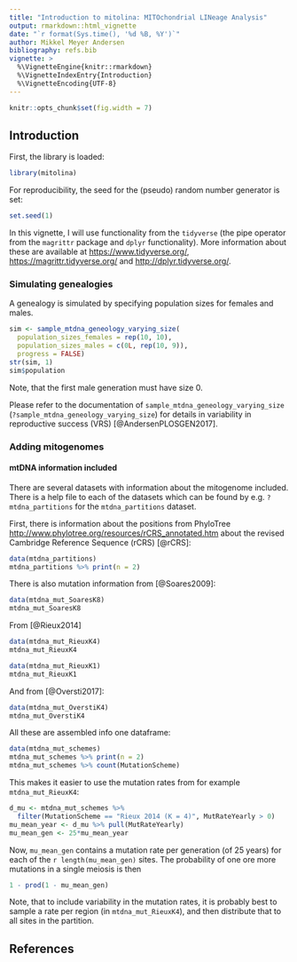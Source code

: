 ```yaml
---
title: "Introduction to mitolina: MITOchondrial LINeage Analysis"
output: rmarkdown::html_vignette
date: "`r format(Sys.time(), '%d %B, %Y')`"
author: Mikkel Meyer Andersen
bibliography: refs.bib
vignette: >
  %\VignetteEngine{knitr::rmarkdown}
  %\VignetteIndexEntry{Introduction}
  %\VignetteEncoding{UTF-8}
---
```


```r
knitr::opts_chunk$set(fig.width = 7)
```

## Introduction

First, the library is loaded:
```r
library(mitolina)
```

For reproducibility, the seed for the (pseudo) random number generator is set:
```r
set.seed(1)
```

In this vignette, I will use functionality from the `tidyverse` (the pipe operator from the `magrittr` package and `dplyr` functionality). 
More information about these are available at <https://www.tidyverse.org/>, <https://magrittr.tidyverse.org/> and <http://dplyr.tidyverse.org/>.

### Simulating genealogies

A genealogy is simulated by specifying population sizes for females and males.

```r
sim <- sample_mtdna_geneology_varying_size(
  population_sizes_females = rep(10, 10),
  population_sizes_males = c(0L, rep(10, 9)),
  progress = FALSE)
str(sim, 1)
sim$population
```

Note, that the first male generation must have size 0.

Please refer to the documentation of `sample_mtdna_geneology_varying_size` (`?sample_mtdna_geneology_varying_size`) for details in variability in reproductive success (VRS) [@AndersenPLOSGEN2017].

### Adding mitogenomes

#### mtDNA information included

There are several datasets with information about the mitogenome included.
There is a help file to each of the datasets which can be found by e.g. `?mtdna_partitions` for 
the `mtdna_partitions` dataset.

First, there is information about the positions from PhyloTree <http://www.phylotree.org/resources/rCRS_annotated.htm> about the revised Cambridge Reference Sequence (rCRS) [@rCRS]:

```r
data(mtdna_partitions)
mtdna_partitions %>% print(n = 2)
```

There is also mutation information from [@Soares2009]:

```r
data(mtdna_mut_SoaresK8)
mtdna_mut_SoaresK8
```

From [@Rieux2014]

```r
data(mtdna_mut_RieuxK4)
mtdna_mut_RieuxK4

data(mtdna_mut_RieuxK1)
mtdna_mut_RieuxK1
```

And from [@Oversti2017]:

```r
data(mtdna_mut_OverstiK4)
mtdna_mut_OverstiK4
```

All these are assembled info one dataframe:

```r
data(mtdna_mut_schemes)
mtdna_mut_schemes %>% print(n = 2)
mtdna_mut_schemes %>% count(MutationScheme)
```

This makes it easier to use the mutation rates from for example `mtdna_mut_RieuxK4`:

```r
d_mu <- mtdna_mut_schemes %>% 
  filter(MutationScheme == "Rieux 2014 (K = 4)", MutRateYearly > 0)
mu_mean_year <- d_mu %>% pull(MutRateYearly)
mu_mean_gen <- 25*mu_mean_year
```

Now, `mu_mean_gen` contains a mutation rate per generation (of 25 years) for each of the `r length(mu_mean_gen)` sites. The probability of one ore more mutations in a single meiosis is then

```r
1 - prod(1 - mu_mean_gen)
```


Note, that to include variability in the mutation rates, 
it is probably best to sample a rate per region (in `mtdna_mut_RieuxK4`), and then distribute 
that to all sites in the partition.

## References
